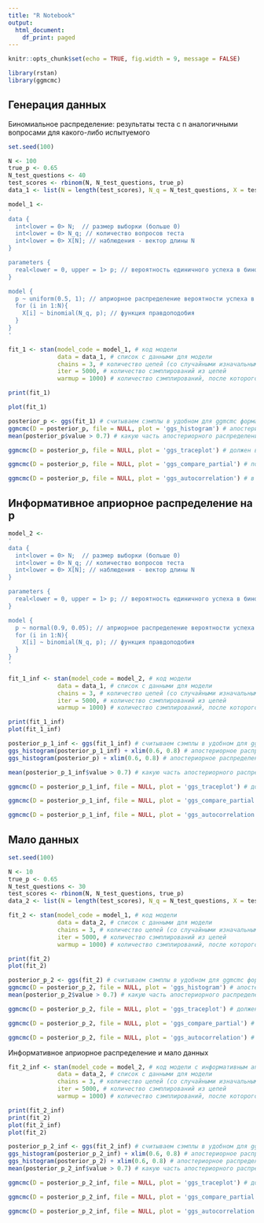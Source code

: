 ```yaml
---
title: "R Notebook"
output:
  html_document:
    df_print: paged
---
```


```r
knitr::opts_chunk$set(echo = TRUE, fig.width = 9, message = FALSE)
```

```r
library(rstan)
library(ggmcmc)
```

## Генерация данных

Биномиальное распределение: результаты теста с n аналогичными вопросами для какого-либо испытуемого

```r
set.seed(100)

N <- 100
true_p <- 0.65
N_test_questions <- 40
test_scores <- rbinom(N, N_test_questions, true_p)
data_1 <- list(N = length(test_scores), N_q = N_test_questions, X = test_scores) # формат данных для stan - список с переменными
```


```r
model_1 <-
'
data {
  int<lower = 0> N;  // размер выборки (больше 0)
  int<lower = 0> N_q; // количество вопросов теста
  int<lower = 0> X[N]; // наблюдения - вектор длины N
}

parameters {
  real<lower = 0, upper = 1> p; // вероятность единичного успеха в биномиальном распределении
}

model {
  p ~ uniform(0.5, 1); // априорное распределение вероятности успеха в тесте
  for (i in 1:N){
    X[i] ~ binomial(N_q, p); // функция правдоподобия
  }
}
'
```


```r
fit_1 <- stan(model_code = model_1, # код модели
              data = data_1, # список с данными для модели
              chains = 3, # количество цепей (со случайными изначальными точками), из которых генерируются апостериорные распределения
              iter = 5000, # количество сэмплирований из цепей
              warmup = 1000) # количество сэмплирований, после которого мы начинаем записывать результат
```

```r
print(fit_1)
```

```r
plot(fit_1)
```


```r
posterior_p <- ggs(fit_1) # считываем сэмплы в удобном для ggmcmc формате
ggmcmc(D = posterior_p, file = NULL, plot = 'ggs_histogram') # апостериорное распределение параметра
mean(posterior_p$value > 0.7) # какую часть апостериорного распределения составляют вероятности больше 0.7
```

```r
ggmcmc(D = posterior_p, file = NULL, plot = 'ggs_traceplot') # должен выглядить как белый шум, все цепи варьируют вокруг одинаковых значений. Если нет - можно попробовать увеличить warmup
```


```r
ggmcmc(D = posterior_p, file = NULL, plot = 'ggs_compare_partial') # полное и частичное апостериорное распределение в идеале должны полностью перекрывать друг друга 
```

```r
ggmcmc(D = posterior_p, file = NULL, plot = 'ggs_autocorrelation') # в идеале: все значения после 1 на нуле или очень близки к нулю
```

## Информативное априорное распределение на p

```r
model_2 <-
'
data {
  int<lower = 0> N;  // размер выборки (больше 0)
  int<lower = 0> N_q; // количество вопросов теста
  int<lower = 0> X[N]; // наблюдения - вектор длины N
}

parameters {
  real<lower = 0, upper = 1> p; // вероятность единичного успеха в биномиальном распределении
}

model {
  p ~ normal(0.9, 0.05); // априорное распределение вероятности успеха в тесте
  for (i in 1:N){
    X[i] ~ binomial(N_q, p); // функция правдоподобия
  }
}
'
```

```r
fit_1_inf <- stan(model_code = model_2, # код модели
              data = data_1, # список с данными для модели
              chains = 3, # количество цепей (со случайными изначальными точками), из которых генерируются апостериорные распределения
              iter = 5000, # количество сэмплирований из цепей
              warmup = 1000) # количество сэмплирований, после которого мы начинаем записывать результат
```

```r
print(fit_1_inf)
plot(fit_1_inf)
```

```r
posterior_p_1_inf <- ggs(fit_1_inf) # считываем сэмплы в удобном для ggmcmc формате
ggs_histogram(posterior_p_1_inf) + xlim(0.6, 0.8) # апостериорное распределение параметра с информативным априорным распределением
ggs_histogram(posterior_p) + xlim(0.6, 0.8) # апостериорное распределение параметра

mean(posterior_p_1_inf$value > 0.7) # какую часть апостериорного распределения составляют вероятности больше 0.7
```

```r
ggmcmc(D = posterior_p_1_inf, file = NULL, plot = 'ggs_traceplot') # должен выглядить как белый шум, все цепи варьируют вокруг одинаковых значений. Если нет - можно попробовать увеличить warmup
```

```r
ggmcmc(D = posterior_p_1_inf, file = NULL, plot = 'ggs_compare_partial') # полное и частичное апостериорное распределение в идеале должны полностью перекрывать друг друга 
```

```r
ggmcmc(D = posterior_p_1_inf, file = NULL, plot = 'ggs_autocorrelation') # полное и частичное апостериорное распределение в идеале должны полностью перекрывать друг друга 
```

## Мало данных

```r
set.seed(100)

N <- 10
true_p <- 0.65
N_test_questions <- 30
test_scores <- rbinom(N, N_test_questions, true_p)
data_2 <- list(N = length(test_scores), N_q = N_test_questions, X = test_scores) # формат данных для stan - список с переменными
```


```r
fit_2 <- stan(model_code = model_1, # код модели
              data = data_2, # список с данными для модели
              chains = 3, # количество цепей (со случайными изначальными точками), из которых генерируются апостериорные распределения
              iter = 5000, # количество сэмплирований из цепей
              warmup = 1000) # количество сэмплирований, после которого мы начинаем записывать результат
```

```r
print(fit_2)
plot(fit_2)
```

```r
posterior_p_2 <- ggs(fit_2) # считываем сэмплы в удобном для ggmcmc формате
ggmcmc(D = posterior_p_2, file = NULL, plot = 'ggs_histogram') # апостериорное распределение параметра
mean(posterior_p_2$value > 0.7) # какую часть апостериорного распределения составляют вероятности больше 0.7
```

```r
ggmcmc(D = posterior_p_2, file = NULL, plot = 'ggs_traceplot') # должен выглядить как белый шум, все цепи варьируют вокруг одинаковых значений. Если нет - можно попробовать увеличить warmup
```

```r
ggmcmc(D = posterior_p_2, file = NULL, plot = 'ggs_compare_partial') # полное и частичное апостериорное распределение в идеале должны полностью перекрывать друг друга 
```

```r
ggmcmc(D = posterior_p_2, file = NULL, plot = 'ggs_autocorrelation') # полное и частичное апостериорное распределение в идеале должны полностью перекрывать друг друга 
```


Информативное априорное распределение и мало данных

```r
fit_2_inf <- stan(model_code = model_2, # код модели с информативным априорным распределением
              data = data_2, # список с данными для модели
              chains = 3, # количество цепей (со случайными изначальными точками), из которых генерируются апостериорные распределения
              iter = 5000, # количество сэмплирований из цепей
              warmup = 1000) # количество сэмплирований, после которого мы начинаем записывать результат
```

```r
print(fit_2_inf)
print(fit_2)
plot(fit_2_inf)
plot(fit_2)
```

```r
posterior_p_2_inf <- ggs(fit_2_inf) # считываем сэмплы в удобном для ggmcmc формате
ggs_histogram(posterior_p_2_inf) + xlim(0.6, 0.8) # апостериорное распределение параметра c информативным априорным распределением
ggs_histogram(posterior_p_2) + xlim(0.6, 0.8) # апостериорное распределение параметра без информативного априорного распределения
mean(posterior_p_2_inf$value > 0.7) # какую часть апостериорного распределения составляют вероятности больше 0.7
```

```r
ggmcmc(D = posterior_p_2_inf, file = NULL, plot = 'ggs_traceplot') # должен выглядить как белый шум, все цепи варьируют вокруг одинаковых значений. Если нет - можно попробовать увеличить warmup
```

```r
ggmcmc(D = posterior_p_2_inf, file = NULL, plot = 'ggs_compare_partial') # полное и частичное апостериорное распределение в идеале должны полностью перекрывать друг друга 
```

```r
ggmcmc(D = posterior_p_2_inf, file = NULL, plot = 'ggs_autocorrelation') # полное и частичное апостериорное распределение в идеале должны полностью перекрывать друг друга 
```
